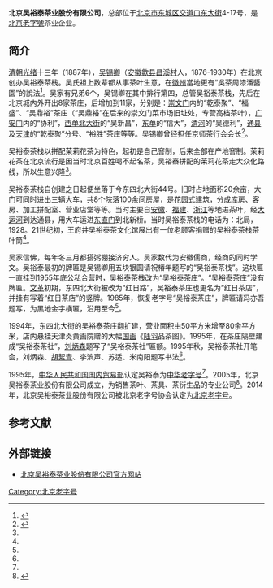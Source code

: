 {{中国非物质文化遗产 
|名称 = 花茶制作技艺
|子项 = 吴裕泰茉莉花茶制作技艺
|图片 = WUYUTAI_LOGO.png
|申报地区或单位 = [[北京市|北京市]][[东城区_(北京市)|东城区]]
|序号 = 930
|编号项目 = Ⅷ—147
|登录时间 = 2011年 
|备注 =  
|分类 = 传统技艺
|省区市 = 北京
}}
'''北京吴裕泰茶业股份有限公司'''，总部位于[[北京市|北京市]][[东城区_(北京市)|东城区]][[交道口东大街|交道口东大街]]4-17号，是[[北京老字號|北京老字號]]茶业企业。

==简介==
[[清朝|清朝]][[光绪|光绪]]十三年（1887年），[[吴锡卿|吴锡卿]]（[[安徽|安徽]][[歙县|歙县]][[昌溪村|昌溪村]]人，1876-1930年）在北京创办吴裕泰茶栈。吴氏祖上数辈都从事茶叶生意，在[[徽州|徽州]]當地更有“吳茶周漆潘醬園”的說法<ref>{{Cite web |url=http://www.sdsahsh.com/artical.asp?id=3018 |title=歙县昌溪徽商 - 山东省安徽商会 |access-date=2019-05-22 |archive-date=2020-07-25 |archive-url=https://web.archive.org/web/20200725182732/http://www.sdsahsh.com/artical.asp?id=3018 |dead-url=no }}</ref>。吴家有兄弟6个，吴锡卿在其中排行第四，总管吴裕泰茶栈，先后在北京城内外开出8家茶庄，后增加到11家，分别是：[[崇文门|崇文门]]内的“乾泰聚”、“福盛”、“吴鼎裕”茶庄（“吴鼎裕”在后来的崇文门菜市场旧址处，专营高档茶叶），[[广安门|广安门]]内的“协利”，[[西单北大街|西单北大街]]的“吴新昌”，[[东单|东单]]的“信大”，[[清河|清河]]的“吴德利”，[[通州区_(北京市)|通县]]及[[天津|天津]]的“乾泰聚”分号、“裕胜”茶庄等等。吴锡卿曾经担任京师茶行会会长<ref name=bjlyw>{{Cite web |url = http://www.bjlyw.com/bj/yule/meishi/laozihao/200509/12558.html |title = 百年老店吴裕泰茶庄 |author =  |date = 2005-09-03 |publisher = 北京旅游网 |language =  |accessdate =  |quote =  |archive-url = https://web.archive.org/web/20071212154621/http://www.bjlyw.com/bj/yule/meishi/laozihao/200509/12558.html |archive-date = 2007-12-12 |dead-url = yes }}</ref>。

吴裕泰茶栈以拼配茉莉花茶为特色，起初是自己窨制，后来全部在产地窨制。茉莉花茶在北京流行是因当时北京百姓喝不起名茶，吴裕泰拼配的茉莉花茶走大众化路线，所以生意兴隆<ref name=bjlyw/>。

吴裕泰茶栈自创建之日起便坐落于今东四北大街44号。旧时占地面积20余亩，大门可同时进出三辆大车，共8个院落100余间房屋，是花园式建筑，分成库房、客房、加工拼配室、营业店堂等等。当时主要自[[安徽|安徽]]、[[福建|福建]]、[[浙江|浙江]]等地进茶叶，经[[大运河|大运河]]到达通县，用大车运进[[东直门|东直门]]到北新桥。当时吴裕泰茶栈的电话为：北局，1928。21世纪初，王府井吴裕泰茶文化馆展出有一位老顾客捐赠的吴裕泰茶栈茶叶筒<ref name=bjlyw/>。

吴家信佛，每年冬三月都搭粥棚接济穷人。吴家数代为安徽儒商，经商的同时学文。吴裕泰最初的牌匾是吴锡卿用五块银圆请祝椿年题写的“吴裕泰茶栈”。这块匾一直挂到1955年底[[公私合营|公私合营]]时，吴裕泰茶栈改为“吴裕泰茶庄”。“吴裕泰茶庄”没有牌匾。[[文革|文革]]初期，东四北大街被改为“红日路”，吴裕泰茶庄也更名为“红日茶店”，并挂有写着“红日茶店”的竖牌。1985年，恢复老字号“吴裕泰茶庄”，牌匾请冯亦吾题写，为黑地金字横匾，沿用至今<ref name=bjlyw/>。

1994年，东四北大街的吴裕泰茶庄翻扩建，营业面积由50平方米增至80余平方米，店内悬挂天津炎黄画院赠的大幅[[国画|国画]]《[[陆羽|陆羽]]品茶图》。1995年，在茶庄隔壁建成“吴裕泰茶社”，[[刘炳森|刘炳森]]题写了“吴裕泰茶社”匾额。1995年秋，吴裕泰茶社开笔会，刘炳森、[[胡絜青|胡絜青]]、李滨声、苏适、米南阳题写书法<ref name=bjlyw/>。

1995年，[[中华人民共和国国内贸易部|中华人民共和国国内贸易部]]认定吴裕泰为[[中华老字号|中华老字号]]<ref name=bjlyw/>。2005年，北京吴裕泰茶业股份有限公司成立，为销售茶叶、茶具、茶衍生品的专业公司<ref>{{Cite web |url = http://www.wuyutai.com/list-7-1.html |title = 品牌介绍 |author =  |date =  |publisher = 北京吴裕泰茶业股份有限公司 |language =  |accessdate = 2017-01-24 |quote =  |archive-date = 2017-02-08 |archive-url = https://web.archive.org/web/20170208065526/http://www.wuyutai.com/list-7-1.html |dead-url = no }}</ref>。2014年，北京吴裕泰茶业股份有限公司被北京老字号协会认定为[[北京老字号|北京老字号]]。

==参考文献==
{{reflist}}

==外部链接==
*[http://www.wuyutai.com/ 北京吴裕泰茶业股份有限公司官方网站]{{Wayback|url=http://www.wuyutai.com/ |date=20080509131815 }}

{{老北京城}}
[[Category:北京老字号|Category:北京老字号]]